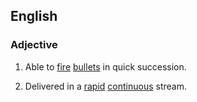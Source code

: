 ==English==
===Adjective===
{{en-adj}}
#{{context|of a gun}} Able to [[fire]] [[bullet]]s in quick succession.
#{{context|of a series of questions}} Delivered in a [[rapid]] [[continuous]] stream.